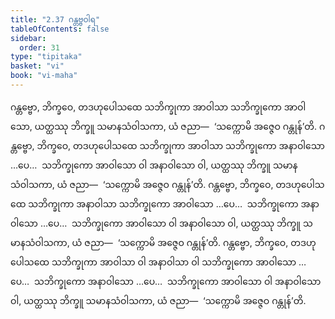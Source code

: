 ```yaml
---
title: "2.37 ဂန္တဗ္ဗဝါရ"
tableOfContents: false
sidebar:
  order: 31
type: "tipitaka"
basket: "vi"
book: "vi-maha"
---
```



<DynamicBreadcrumb />

<Division number="182" book="vi-maha">

<Paragraph number="794" book="vi-maha">
ဂန္တဗ္ဗော, ဘိက္ခဝေ, တဒဟုပေါသထေ သဘိက္ခုကာ အာဝါသာ သဘိက္ခုကော အာဝါသော, ယတ္ထဿု ဘိက္ခူ သမာနသံဝါသကာ, ယံ ဇညာ—  ‘သက္ကောမိ အဇ္ဇေဝ ဂန္တုန်’တိ. ဂန္တဗ္ဗော, ဘိက္ခဝေ, တဒဟုပေါသထေ သဘိက္ခုကာ အာဝါသာ သဘိက္ခုကော အနာဝါသော …ပေ…  သဘိက္ခုကော အာဝါသော ဝါ အနာဝါသော ဝါ, ယတ္ထဿု ဘိက္ခူ သမာနသံဝါသကာ, ယံ ဇညာ—  ‘သက္ကောမိ အဇ္ဇေဝ ဂန္တုန်’တိ.
</Paragraph>

<Paragraph number="795" book="vi-maha">
ဂန္တဗ္ဗော, ဘိက္ခဝေ, တဒဟုပေါသထေ သဘိက္ခုကာ အနာဝါသာ သဘိက္ခုကော အာဝါသော …ပေ…  သဘိက္ခုကော အနာဝါသော …ပေ…  သဘိက္ခုကော အာဝါသော ဝါ အနာဝါသော ဝါ, ယတ္ထဿု ဘိက္ခူ သမာနသံဝါသကာ, ယံ ဇညာ—  ‘သက္ကောမိ အဇ္ဇေဝ ဂန္တုန်’တိ.
</Paragraph>

<Paragraph number="796" book="vi-maha">
ဂန္တဗ္ဗော, ဘိက္ခဝေ, တဒဟုပေါသထေ သဘိက္ခုကာ အာဝါသာ ဝါ အနာဝါသာ ဝါ သဘိက္ခုကော အာဝါသော …ပေ…  သဘိက္ခုကော အနာဝါသော …ပေ…  သဘိက္ခုကော အာဝါသော ဝါ အနာဝါသော ဝါ, ယတ္ထဿု ဘိက္ခူ သမာနသံဝါသကာ, ယံ ဇညာ—  ‘သက္ကောမိ အဇ္ဇေဝ ဂန္တုန်’တိ.
</Paragraph>
</Division>